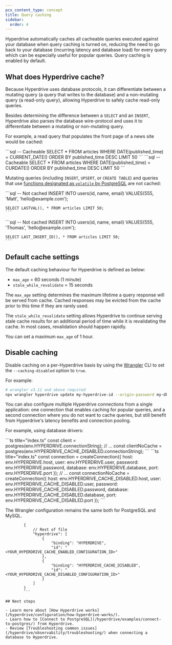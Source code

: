 ```yaml
---
pcx_content_type: concept
title: Query caching
sidebar:
  order: 4
---
```



Hyperdrive automatically caches all cacheable queries executed against your database when query caching is turned on, reducing the need to go back to your database (incurring latency and database load) for every query which can be especially useful for popular queries. Query caching is enabled by default.

## What does Hyperdrive cache?

Because Hyperdrive uses database protocols, it can differentiate between a mutating query (a query that writes to the database) and a non-mutating query (a read-only query), allowing Hyperdrive to safely cache read-only queries.

Besides determining the difference between a `SELECT` and an `INSERT`, Hyperdrive also parses the database wire-protocol and uses it to differentiate between a mutating or non-mutating query.

For example, a read query that populates the front page of a news site would be cached:

<Tabs>
	<TabItem label="PostgreSQL">
```sql
-- Cacheable
SELECT * FROM articles WHERE DATE(published_time) =
CURRENT_DATE() ORDER BY published_time DESC LIMIT 50
```
</TabItem>
<TabItem label="MySQL">
```sql
-- Cacheable
SELECT * FROM articles WHERE DATE(published_time) =
CURDATE() ORDER BY published_time DESC LIMIT 50
```
</TabItem>
</Tabs>

Mutating queries (including `INSERT`, `UPSERT`, or `CREATE TABLE`) and queries that use [functions designated as `volatile` by PostgreSQL](https://www.postgresql.org/docs/current/xfunc-volatility.html) are not cached:

<Tabs>
  <TabItem label="PostgreSQL">
    ```sql
    -- Not cached
    INSERT INTO users(id, name, email) VALUES(555, 'Matt', 'hello@example.com');

    SELECT LASTVAL(), * FROM articles LIMIT 50;
    ```

  </TabItem>
  <TabItem label="MySQL">
    ```sql
    -- Not cached
    INSERT INTO users(id, name, email) VALUES(555, 'Thomas', 'hello@example.com');

    SELECT LAST_INSERT_ID(), * FROM articles LIMIT 50;
    ```

  </TabItem>
</Tabs>

## Default cache settings

The default caching behaviour for Hyperdrive is defined as below:

- `max_age` = 60 seconds (1 minute)
- `stale_while_revalidate` = 15 seconds

The `max_age` setting determines the maximum lifetime a query response will be served from cache. Cached responses may be evicted from the cache prior to this time if they are rarely used.

The `stale_while_revalidate` setting allows Hyperdrive to continue serving stale cache results for an additional period of time while it is revalidating the cache. In most cases, revalidation should happen rapidly.

You can set a maximum `max_age` of 1 hour.

## Disable caching

Disable caching on a per-Hyperdrive basis by using the [Wrangler](/workers/wrangler/install-and-update/) CLI to set the `--caching-disabled` option to `true`.

For example:

```sh
# wrangler v3.11 and above required
npx wrangler hyperdrive update my-hyperdrive-id --origin-password my-db-password --caching-disabled true
```

You can also configure multiple Hyperdrive connections from a single application: one connection that enables caching for popular queries, and a second connection where you do not want to cache queries, but still benefit from Hyperdrive's latency benefits and connection pooling.

For example, using database drivers:

<Tabs>
<TabItem label="PostgreSQL">
```ts title="index.ts"
const client = postgres(env.HYPERDRIVE.connectionString);
// ...
const clientNoCache = postgres(env.HYPERDRIVE_CACHE_DISABLED.connectionString);
```
</TabItem>

<TabItem label="MySQL">
```ts title="index.ts"
const connection = createConnection({
		host: env.HYPERDRIVE.host,
		user: env.HYPERDRIVE.user,
		password: env.HYPERDRIVE.password,
		database: env.HYPERDRIVE.database,
		port: env.HYPERDRIVE.port
});
// ...
const connectionNoCache = createConnection({
		host: env.HYPERDRIVE_CACHE_DISABLED.host,
		user: env.HYPERDRIVE_CACHE_DISABLED.user,
		password: env.HYPERDRIVE_CACHE_DISABLED.password,
		database: env.HYPERDRIVE_CACHE_DISABLED.database,
		port: env.HYPERDRIVE_CACHE_DISABLED.port
});
```
  </TabItem>
</Tabs>

The Wrangler configuration remains the same both for PostgreSQL and MySQL.

```jsonc title="wrangler.jsonc"
		{
			// Rest of file
			"hyperdrive": [
				{
					"binding": "HYPERDRIVE",
					"id": "<YOUR_HYPERDRIVE_CACHE_ENABLED_CONFIGURATION_ID>"
				},
				{
					"binding": "HYPERDRIVE_CACHE_DISABLED",
					"id": "<YOUR_HYPERDRIVE_CACHE_DISABLED_CONFIGURATION_ID>"
				}
			]
		}
		```

## Next steps

- Learn more about [How Hyperdrive works](/hyperdrive/configuration/how-hyperdrive-works/).
- Learn how to [Connect to PostgreSQL](/hyperdrive/examples/connect-to-postgres/) from Hyperdrive.
- Review [Troubleshooting common issues](/hyperdrive/observability/troubleshooting/) when connecting a database to Hyperdrive.
